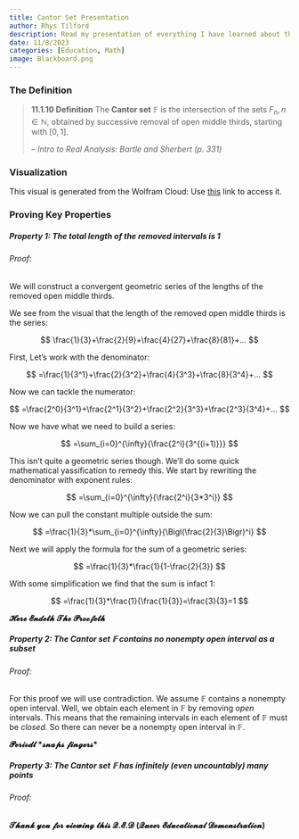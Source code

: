 ```yaml
---
title: Cantor Set Presentation
author: Rhys Tilford
description: Read my presentation of everything I have learned about the Cantor Set.
date: 11/8/2023
categories: [Education, Math]
image: Blackboard.png
---
```

### The Definition

> **11.1.10 Definition** The **Cantor set** $\mathbb{F}$ is the intersection of the sets $F_n,n\in\mathbb{N}$, obtained by successive removal of open middle thirds, starting with $[0,1]$.
>
> -- <cite>Intro to Real Analysis: Bartle and Sherbert (p. 331)</cite>

### Visualization

```{=html}
<script crossorigin src="https://unpkg.com/wolfram-notebook-embedder@0.3/dist/wolfram-notebook-embedder.min.js"></script>
```
::: {#WNE-div-fbd3d6af-86fb-4c0a-a478-71092d7c0437}
:::

```{=html}
<script>WolframNotebookEmbedder.embed("https://www.wolframcloud.com/obj/demonstrations/CantorSet-source.nb",document.getElementById("WNE-div-fbd3d6af-86fb-4c0a-a478-71092d7c0437"));</script>
```
::: callout-note
This visual is generated from the Wolfram Cloud: Use [this](https://www.wolframcloud.com/objects/demonstrations/CantorSet-source.nb) link to access it.
:::

### Proving Key Properties

##### Property 1: The total length of the removed intervals is 1

###### Proof:

We will construct a convergent geometric series of the lengths of the removed open middle thirds.

We see from the visual that the length of the removed open middle thirds is the series:

$$
\frac{1}{3}+\frac{2}{9}+\frac{4}{27}+\frac{8}{81}+...
$$

First, Let's work with the denominator:

$$
=\frac{1}{3^1}+\frac{2}{3^2}+\frac{4}{3^3}+\frac{8}{3^4}+...
$$

Now we can tackle the numerator: 

$$
=\frac{2^0}{3^1}+\frac{2^1}{3^2}+\frac{2^2}{3^3}+\frac{2^3}{3^4}+...
$$

Now we have what we need to build a series: 

$$
=\sum_{i=0}^{\infty}{\frac{2^i}{3^{(i+1)}}}
$$

This isn't quite a geometric series though. We'll do some quick mathematical yassification to remedy this. We start by rewriting the denominator with exponent rules: 

$$
=\sum_{i=0}^{\infty}{\frac{2^i}{3*3^i}}
$$

Now we can pull the constant multiple outside the sum: 

$$
=\frac{1}{3}*\sum_{i=0}^{\infty}{\Bigl(\frac{2}{3}\Bigr)^i}
$$

Next we will apply the formula for the sum of a geometric series: 

$$
=\frac{1}{3}*\frac{1}{1-\frac{2}{3}}
$$

With some simplification we find that the sum is infact $1$: 

$$
=\frac{1}{3}*\frac{1}{\frac{1}{3}}=\frac{3}{3}=1
$$

$\mathbfcal{Here}$ $\mathbfcal{Endeth}$ $\mathbfcal{The}$ $\mathbfcal{Proofeth}$

##### Property 2: The Cantor set $\mathbb{F}$ contains no nonempty open interval as a subset

###### Proof:

For this proof we will use contradiction. We assume $\mathbb{F}$ contains a nonempty open interval. Well, we obtain each element in $\mathbb{F}$ by removing *open* intervals. This means that the remaining intervals in each element of $\mathbb{F}$ must be *closed*. So there can never be a nonempty open interval in $\mathbb{F}$.

$\mathbfcal{Periodt}$ $\mathbfcal{*snaps}$ $\mathbfcal{fingers*}$

##### Property 3: The Cantor set $\mathbb{F}$ has infinitely (even uncountably) many points

###### Proof:





$\mathbfcal{Thank}$ $\mathbfcal{you}$ $\mathbfcal{for}$ $\mathbfcal{viewing}$ $\mathbfcal{this}$ $\mathbfcal{Q.E.D}$ $\mathbfcal{(Queer}$ $\mathbfcal{Educational}$ $\mathbfcal{Demonstration)}$